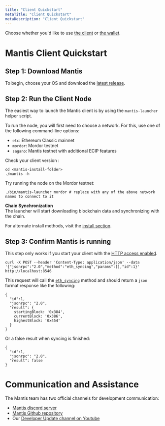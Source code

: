 ```yaml
---
title: "Client Quickstart"
metaTitle: "Client Quickstart"
metaDescription: "Client Quickstart"
---
```


Choose whether you'd like to use [the client](#mantisclientquickstart) or [the wallet](#mantiswalletquickstart).

# Mantis Client Quickstart

## Step 1: Download Mantis
To begin, choose your OS and download the [latest release](https://github.com/input-output-hk/mantis/releases/latest).

## Step 2: Run the Client Node
The easiest way to launch the Mantis client is by using the `mantis-launcher` helper script.

To run the node, you will first need to choose a network. For this, use one of the following command-line options:

* `etc`: Ethereum Classic mainnet
* `mordor`: Mordor testnet
* `sagano`: Mantis testnet with additional ECIP features

Check your client version :

```
cd <mantis-install-folder>
./mantis -h
```

Try running the node on the Mordor testnet:

```
./bin/mantis-launcher mordor # replace with any of the above network names to connect to it
```

**Chain Synchronization** <br/>
The launcher will start downloading blockchain data and synchronizing with the chain.


For alternate install methods, visit the [install section](/install).

## Step 3: Confirm Mantis is running

This step only works if you start your client with the [HTTP access enabled](/how-tos/querying-the-json-rpc-api).

```
curl -X POST --header 'Content-Type: application/json' --data '{"jsonrpc":"2.0","method":"eth_syncing","params":[],"id":1}' http://localhost:8546
```

This request will call the [`eth_syncing`](https://eth.wiki/json-rpc/API#eth_syncing) method and should return a `json` format response like the following:

```
{
  "id":1,
  "jsonrpc": "2.0",
  "result": {
    startingBlock: '0x384',
    currentBlock: '0x386',
    highestBlock: '0x454'
  }
}
```

Or a false result when syncing is finished:
  
```
{
  "id":1,
  "jsonrpc": "2.0",
  "result": false
}
```


# Communication and Assistance

The Mantis team has two official channels for development communication:

* [Mantis discord server](https://discord.gg/7vUyWrN33p)
* [Mantis Github repository](https://github.com/input-output-hk/mantis)
* Our [Developer Update channel on Youtube](https://www.youtube.com/watch?v=lThEZdaJygw)
